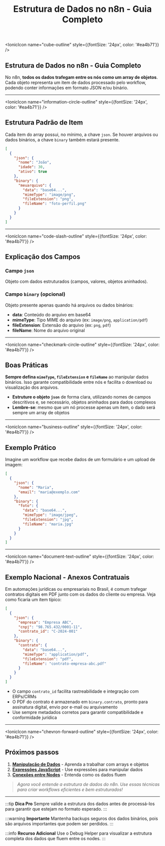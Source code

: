 ﻿---
sidebar_position: 3
title: Estrutura de Dados no n8n - Guia Completo
description: Entenda como o n8n trafega dados entre os nós, o padrão array de objetos, uso de json e binary, boas práticas e exemplos visuais para automação empresarial.
keywords: [n8n, estrutura de dados, data structure, json, binary, automação, workflow, boas práticas, integração, exemplos, mermaid]
---

<IonicIcon name="cube-outline" style={{fontSize: '24px', color: '#ea4b71'}} />

## Estrutura de Dados no n8n - Guia Completo

No n8n, **todos os dados trafegam entre os nós como um array de objetos**. Cada objeto representa um item de dados processado pelo workflow, podendo conter informações em formato JSON e/ou binário.

---

<IonicIcon name="information-circle-outline" style={{fontSize: '24px', color: '#ea4b71'}} />

## Estrutura Padrão de Item

Cada item do array possui, no mínimo, a chave `json`. Se houver arquivos ou dados binários, a chave `binary` também estará presente.

```json
[
  {
    "json": {
      "nome": "João",
      "idade": 30,
      "ativo": true
    },
    "binary": {
      "meuarquivo": {
        "data": "base64...",
        "mimeType": "image/png",
        "fileExtension": "png",
        "fileName": "foto-perfil.png"
      }
    }
  }
]
```

---

<IonicIcon name="code-slash-outline" style={{fontSize: '24px', color: '#ea4b71'}} />

## Explicação dos Campos

### Campo `json`
Objeto com dados estruturados (campos, valores, objetos aninhados).

### Campo `binary` (opcional)
Objeto presente apenas quando há arquivos ou dados binários:
- **data**: Conteúdo do arquivo em base64
- **mimeType**: Tipo MIME do arquivo (ex: `image/png`, `application/pdf`)
- **fileExtension**: Extensão do arquivo (ex: `png`, `pdf`)
- **fileName**: Nome do arquivo original

---

<IonicIcon name="checkmark-circle-outline" style={{fontSize: '24px', color: '#ea4b71'}} />

## Boas Práticas

**Sempre defina `mimeType`, `fileExtension` e `fileName`** ao manipular dados binários. Isso garante compatibilidade entre nós e facilita o download ou visualização dos arquivos.

- **Estruture o objeto `json`** de forma clara, utilizando nomes de campos descritivos e, se necessário, objetos aninhados para dados complexos
- **Lembre-se**: mesmo que um nó processe apenas um item, o dado será sempre um array de objetos

---

<IonicIcon name="business-outline" style={{fontSize: '24px', color: '#ea4b71'}} />

## Exemplo Prático

Imagine um workflow que recebe dados de um formulário e um upload de imagem:

```json
[
  {
    "json": {
      "nome": "Maria",
      "email": "maria@exemplo.com"
    },
    "binary": {
      "foto": {
        "data": "base64...",
        "mimeType": "image/jpeg",
        "fileExtension": "jpg",
        "fileName": "maria.jpg"
      }
    }
  }
]
```

---

<IonicIcon name="document-text-outline" style={{fontSize: '24px', color: '#ea4b71'}} />

## Exemplo Nacional - Anexos Contratuais

Em automações jurídicas ou empresariais no Brasil, é comum trafegar contratos digitais em PDF junto com os dados do cliente ou empresa. Veja como ficaria um item típico:

```json
[
  {
    "json": {
      "empresa": "Empresa ABC",
      "cnpj": "98.765.432/0001-11",
      "contrato_id": "C-2024-001"
    },
    "binary": {
      "contrato": {
        "data": "base64...",
        "mimeType": "application/pdf",
        "fileExtension": "pdf",
        "fileName": "contrato-empresa-abc.pdf"
      }
    }
  }
]
```

- O campo `contrato_id` facilita rastreabilidade e integração com ERPs/CRMs
- O PDF do contrato é armazenado em `binary.contrato`, pronto para assinatura digital, envio por e-mail ou arquivamento
- Use sempre metadados corretos para garantir compatibilidade e conformidade jurídica

---

<IonicIcon name="chevron-forward-outline" style={{fontSize: '24px', color: '#ea4b71'}} />

## Próximos passos

1. **[Manipulação de Dados](./data/data-structure)** - Aprenda a trabalhar com arrays e objetos
2. **[Expressões JavaScript](./expressoes)** - Use expressões para manipular dados
3. **[Conexões entre Nodes](./conexoes)** - Entenda como os dados fluem

> *Agora você entende a estrutura de dados do n8n. Use essas técnicas para criar workflows eficientes e bem estruturados!*

---

:::tip **Dica Pro**
Sempre valide a estrutura dos dados antes de processá-los para garantir que estejam no formato esperado.
:::

:::warning **Importante**
Mantenha backups seguros dos dados binários, pois são arquivos importantes que podem ser perdidos.
:::

:::info **Recurso Adicional**
Use o Debug Helper para visualizar a estrutura completa dos dados que fluem entre os nodes.
:::

